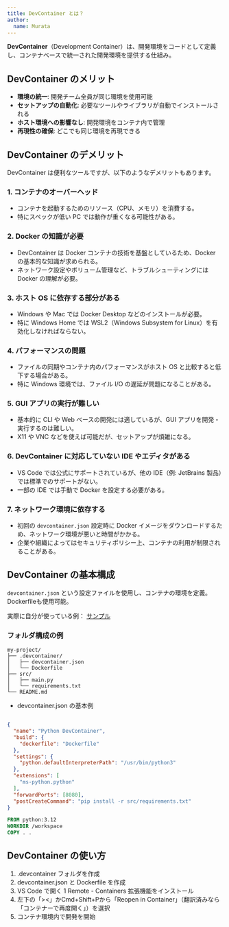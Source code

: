 ```yaml
---
title: DevContainer とは？
author:
  name: Murata
---
```


<Author frontmatter={frontmatter} />

**DevContainer**（Development Container）は、開発環境をコードとして定義し、コンテナベースで統一された開発環境を提供する仕組み。

## DevContainer のメリット

- **環境の統一**: 開発チーム全員が同じ環境を使用可能
- **セットアップの自動化**: 必要なツールやライブラリが自動でインストールされる
- **ホスト環境への影響なし**: 開発環境をコンテナ内で管理
- **再現性の確保**: どこでも同じ環境を再現できる

## DevContainer のデメリット

DevContainer は便利なツールですが、以下のようなデメリットもあります。

### 1. **コンテナのオーバーヘッド**

- コンテナを起動するためのリソース（CPU、メモリ）を消費する。
- 特にスペックが低い PC では動作が重くなる可能性がある。

### 2. **Docker の知識が必要**

- DevContainer は Docker コンテナの技術を基盤としているため、Docker の基本的な知識が求められる。
- ネットワーク設定やボリューム管理など、トラブルシューティングには Docker の理解が必要。

### 3. **ホスト OS に依存する部分がある**

- Windows や Mac では Docker Desktop などのインストールが必要。
- 特に Windows Home では WSL2（Windows Subsystem for Linux）を有効化しなければならない。

### 4. **パフォーマンスの問題**

- ファイルの同期やコンテナ内のパフォーマンスがホスト OS と比較すると低下する場合がある。
- 特に Windows 環境では、ファイル I/O の遅延が問題になることがある。

### 5. **GUI アプリの実行が難しい**

- 基本的に CLI や Web ベースの開発には適しているが、GUI アプリを開発・実行するのは難しい。
- X11 や VNC などを使えば可能だが、セットアップが煩雑になる。

### 6. **DevContainer に対応していない IDE やエディタがある**

- VS Code では公式にサポートされているが、他の IDE（例: JetBrains 製品）では標準でのサポートがない。
- 一部の IDE では手動で Docker を設定する必要がある。

### 7. **ネットワーク環境に依存する**

- 初回の `devcontainer.json` 設定時に Docker イメージをダウンロードするため、ネットワーク環境が悪いと時間がかかる。
- 企業や組織によってはセキュリティポリシー上、コンテナの利用が制限されることがある。

## DevContainer の基本構成

`devcontainer.json` という設定ファイルを使用し、コンテナの環境を定義。
Dockerfileも使用可能。

実際に自分が使っている例： [サンプル](https://github.com/TakumiOkayasu/TimeTracker/tree/main/frontend/.devcontainer)

### フォルダ構成の例

```plaintext
my-project/
├── .devcontainer/
│   ├── devcontainer.json
│   └── Dockerfile
├── src/
│   ├── main.py
│   └── requirements.txt
└── README.md
```

- devcontainer.json の基本例

```json

{
  "name": "Python DevContainer",
  "build": {
    "dockerfile": "Dockerfile"
  },
  "settings": {
    "python.defaultInterpreterPath": "/usr/bin/python3"
  },
  "extensions": [
    "ms-python.python"
  ],
  "forwardPorts": [8080],
  "postCreateCommand": "pip install -r src/requirements.txt"
}
```

```Dockerfile
FROM python:3.12
WORKDIR /workspace
COPY . .
```

## DevContainer の使い方

 1. .devcontainer フォルダを作成
 1. devcontainer.json と Dockerfile を作成
 1. VS Code で開く
 1 Remote - Containers 拡張機能をインストール
 1. 左下の「>\<」かCmd+Shift+Pから「Reopen in Container」（翻訳済みなら「コンテナーで再度開く」）を選択
 1. コンテナ環境内で開発を開始
